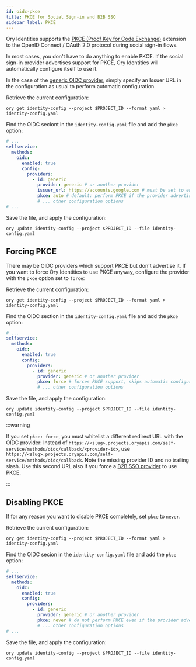 ```yaml
---
id: oidc-pkce
title: PKCE for Social Sign-in and B2B SSO
sidebar_label: PKCE
---
```


Ory Identities supports the [PKCE (Proof Key for Code Exchange)](https://tools.ietf.org/html/rfc7636) extension to the OpenID
Connect / OAuth 2.0 protocol during social sign-in flows.

In most cases, you don't have to do anything to enable PKCE. If the social sign-in provider advertises support for PKCE, Ory
Identities will automatically configure itself to use it.

In the case of the [generic OIDC provider](./05_generic.mdx), simply specify an Issuer URL in the configuration as usual to
perform automatic configuration.

Retrieve the current configuration:

```shell
ory get identity-config --project $PROJECT_ID --format yaml > identity-config.yaml
```

Find the OIDC seciont in the `identity-config.yaml` file and add the `pkce` option:

```yaml
# ...
selfservice:
  methods:
    oidc:
      enabled: true
      config:
        providers:
          - id: generic
            provider: generic # or another provider
            issuer_url: https://accounts.google.com # must be set to enable automatic configuration
            pkce: auto # default: perform PKCE if the provider advertises support for it
            # ... other configuration options
# ...
```

Save the file, and apply the configuration:

```shell
ory update identity-config --project $PROJECT_ID --file identity-config.yaml
```

## Forcing PKCE

There may be OIDC providers which support PKCE but don't advertise it. If you want to force Ory Identities to use PKCE anyway,
configure the provider with the `pkce` option set to `force`:

Retrieve the current configuration:

```shell
ory get identity-config --project $PROJECT_ID --format yaml > identity-config.yaml
```

Find the OIDC section in the `identity-config.yaml` file and add the `pkce` option:

```yaml
# ...
selfservice:
  methods:
    oidc:
      enabled: true
      config:
        providers:
          - id: generic
            provider: generic # or another provider
            pkce: force # forces PKCE support, skips automatic configuration
            # ... other configuration options
```

Save the file, and apply the configuration:

```shell
ory update identity-config --project $PROJECT_ID --file identity-config.yaml
```

:::warning

If you set `pkce: force`, you must whitelist a different redirect URL with the OIDC provider: Instead of
`https://<slug>.projects.oryapis.com/self-service/methods/oidc/callback/<provider-id>`, use
`https://<slug>.projects.oryapis.com/self-service/methods/oidc/callback`. Note the missing provider ID and no trailing slash. Use
this second URL also if you force a [B2B SSO provider](../organizations/organizations.mdx) to use PKCE.

:::

## Disabling PKCE

If for any reason you want to disable PKCE completely, set `pkce` to `never`.

Retrieve the current configuration:

```shell
ory get identity-config --project $PROJECT_ID --format yaml > identity-config.yaml
```

Find the OIDC secion in the `identity-config.yaml` file and add the `pkce` option:

```yaml
# ...
selfservice:
  methods:
    oidc:
      enabled: true
      config:
        providers:
          - id: generic
            provider: generic # or another provider
            pkce: never # do not perform PKCE even if the provider advertises support for it.
            # ... other configuration options
# ...
```

Save the file, and apply the configuration:

```shell
ory update identity-config --project $PROJECT_ID --file identity-config.yaml
```
